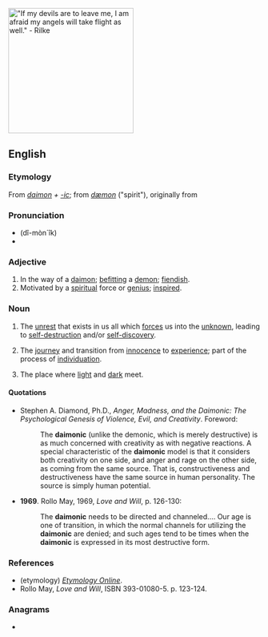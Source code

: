 [[Image:Paradiso Canto 31.jpg|thumb|250px|"If my devils are to leave me, I am afraid my angels will take flight as well." - Rilke]]
{{also|daemonic}}
==English==

===Etymology===
From ''[[daimon]] + [[-ic]]''; from {{etyl|la|en}} ''[[dæmon]]'' ("spirit"), originally from {{etyl|grc|en}} {{m|grc|δαίμων||a god, goddess, divine power, genius, guardian spirit}}

===Pronunciation===
* (dî-mòn´îk)
* {{hyphenation|dai|mon|ic|lang=en}}

===Adjective===
{{en-adj}}

# In the way of a [[daimon]]; [[befitting]] a [[demon]]; [[fiendish]].
# Motivated by a [[spiritual]] force or [[genius]]; [[inspired]].

===Noun===
{{en-noun|-}}

# {{lb|en|psychology}} The [[unrest]] that exists in us all which [[forces]] us into the [[unknown]], leading to [[self-destruction]] and/or [[self-discovery]].
# {{lb|en|psychology|spirituality|mythology|literature}} The [[journey]] and transition from [[innocence]] to [[experience]]; part of the process of [[individuation]].
# {{lb|en|mythology|literature}} The place where [[light]] and [[dark]] meet.

====Quotations====
* Stephen A. Diamond, Ph.D., ''Anger, Madness, and the Daimonic: The Psychological Genesis of Violence, Evil, and Creativity''. Foreword:
*: The '''daimonic''' (unlike the demonic, which is merely destructive) is as much concerned with creativity as with negative reactions. A special characteristic of the '''daimonic''' model is that it considers both creativity on one side, and anger and rage on the other side, as coming from the same source. That is, constructiveness and destructiveness have the same source in human personality. The source is simply human potential.
* '''1969'''. Rollo May, 1969, ''Love and Will'', p. 126-130:
*: The '''daimonic''' needs to be directed and channeled.... Our age is one of transition, in which the normal channels for utilizing the '''daimonic''' are denied; and such ages tend to be times when the '''daimonic''' is expressed in its most destructive form.

===References===
* (etymology) ''[http://www.etymonline.com/index.php?term=demon Etymology Online]''.
* Rollo May, ''Love and Will'', ISBN 393-01080-5. p. 123-124.

===Anagrams===
* {{anagrams|en|Dominica}}